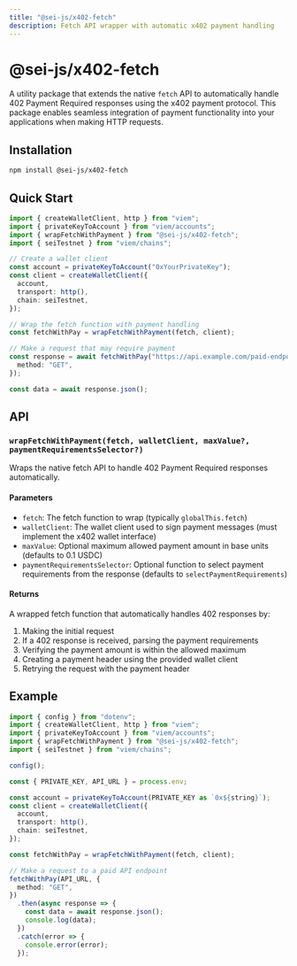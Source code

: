 ```yaml
---
title: "@sei-js/x402-fetch"
description: Fetch API wrapper with automatic x402 payment handling
---
```


# @sei-js/x402-fetch

A utility package that extends the native `fetch` API to automatically handle 402 Payment Required responses using the x402 payment protocol. This package enables seamless integration of payment functionality into your applications when making HTTP requests.

## Installation

```bash
npm install @sei-js/x402-fetch
```

## Quick Start

```typescript
import { createWalletClient, http } from "viem";
import { privateKeyToAccount } from "viem/accounts";
import { wrapFetchWithPayment } from "@sei-js/x402-fetch";
import { seiTestnet } from "viem/chains";

// Create a wallet client
const account = privateKeyToAccount("0xYourPrivateKey");
const client = createWalletClient({
  account,
  transport: http(),
  chain: seiTestnet,
});

// Wrap the fetch function with payment handling
const fetchWithPay = wrapFetchWithPayment(fetch, client);

// Make a request that may require payment
const response = await fetchWithPay("https://api.example.com/paid-endpoint", {
  method: "GET",
});

const data = await response.json();
```

## API

### `wrapFetchWithPayment(fetch, walletClient, maxValue?, paymentRequirementsSelector?)`

Wraps the native fetch API to handle 402 Payment Required responses automatically.

#### Parameters

- `fetch`: The fetch function to wrap (typically `globalThis.fetch`)
- `walletClient`: The wallet client used to sign payment messages (must implement the x402 wallet interface)
- `maxValue`: Optional maximum allowed payment amount in base units (defaults to 0.1 USDC)
- `paymentRequirementsSelector`: Optional function to select payment requirements from the response (defaults to `selectPaymentRequirements`)

#### Returns

A wrapped fetch function that automatically handles 402 responses by:
1. Making the initial request
2. If a 402 response is received, parsing the payment requirements
3. Verifying the payment amount is within the allowed maximum
4. Creating a payment header using the provided wallet client
5. Retrying the request with the payment header

## Example

```typescript
import { config } from "dotenv";
import { createWalletClient, http } from "viem";
import { privateKeyToAccount } from "viem/accounts";
import { wrapFetchWithPayment } from "@sei-js/x402-fetch";
import { seiTestnet } from "viem/chains";

config();

const { PRIVATE_KEY, API_URL } = process.env;

const account = privateKeyToAccount(PRIVATE_KEY as `0x${string}`);
const client = createWalletClient({
  account,
  transport: http(),
  chain: seiTestnet,
});

const fetchWithPay = wrapFetchWithPayment(fetch, client);

// Make a request to a paid API endpoint
fetchWithPay(API_URL, {
  method: "GET",
})
  .then(async response => {
    const data = await response.json();
    console.log(data);
  })
  .catch(error => {
    console.error(error);
  });
```
